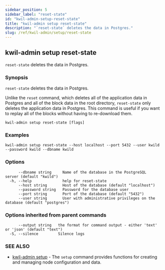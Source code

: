 ```yaml
---
sidebar_position: 5
sidebar_label: "reset-state"
id: "kwil-admin-setup-reset-state"
title: "kwil-admin setup reset-state"
description: "`reset-state` deletes the data in Postgres."
slug: /ref/kwil-admin/setup/reset-state
---
```


## kwil-admin setup reset-state

`reset-state` deletes the data in Postgres.

### Synopsis

`reset-state` deletes the data in Postgres.

Unlike the `reset` command, which deletes all of the application data in Postgres and all of the block data
in the root directory, `reset-state` only deletes the application data in Postgres. This command is useful if
you want to replay all of the blocks without having to re-download them.

```
kwil-admin setup reset-state [flags]
```

### Examples

```
kwil-admin setup reset-state --host localhost --port 5432 --user kwild --password kwild --dbname kwild
```

### Options

```
      --dbname string     Name of the database in the PostgreSQL server (default "kwild")
  -h, --help              help for reset-state
      --host string       Host of the database (default "localhost")
      --password string   Password for the database user
      --port string       Port of the database (default "5432")
      --user string       User with administrative privileges on the database (default "postgres")
```

### Options inherited from parent commands

```
      --output string   the format for command output - either 'text' or 'json' (default "text")
  -S, --silence         Silence logs
```

### SEE ALSO

* [kwil-admin setup](/docs/ref/kwil-admin/setup)	 - The `setup` command provides functions for creating and managing node configuration and data.

